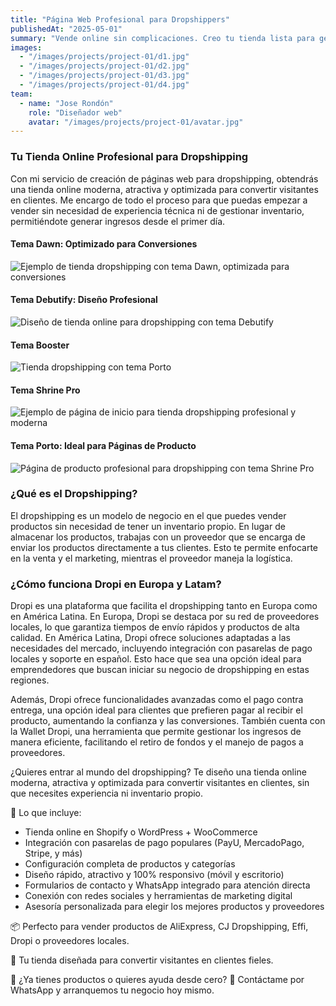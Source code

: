 ```yaml
---
title: "Página Web Profesional para Dropshippers"
publishedAt: "2025-05-01"
summary: "Vende online sin complicaciones. Creo tu tienda lista para generar ingresos desde el primer día."
images:
  - "/images/projects/project-01/d1.jpg"
  - "/images/projects/project-01/d2.jpg"
  - "/images/projects/project-01/d3.jpg"
  - "/images/projects/project-01/d4.jpg"
team:
  - name: "Jose Rondón"
    role: "Diseñador web"
    avatar: "/images/projects/project-01/avatar.jpg"
---
```

<h3 style={{marginTop: '32px', marginBottom: '8px'}}>Tu Tienda Online Profesional para Dropshipping</h3>
<p style={{marginBottom: '16px'}}>Con mi servicio de creación de páginas web para dropshipping, obtendrás una tienda online moderna, atractiva y optimizada para convertir visitantes en clientes. Me encargo de todo el proceso para que puedas empezar a vender sin necesidad de experiencia técnica ni de gestionar inventario, permitiéndote generar ingresos desde el primer día.</p>

<h4 style={{textAlign: 'center', marginTop: '48px'}}>Tema Dawn: Optimizado para Conversiones</h4>
<div style={{width: '100%', maxWidth: '900px', height: '90vh', overflowY: 'scroll', borderRadius: '32px', border: '2px solid #ccc', boxShadow: '0 16px 48px rgba(0,0,0,0.25)', margin: '24px auto 48px', background: '#fff'}}>
  <img src="/images/projects/project-01/l1.png" alt="Ejemplo de tienda dropshipping con tema Dawn, optimizada para conversiones" style={{width: '100%', height: 'auto', display: 'block'}} />
</div>

<h4 style={{textAlign: 'center', marginTop: '48px'}}>Tema Debutify: Diseño Profesional</h4>
<div style={{width: '100%', maxWidth: '900px', height: '90vh', overflowY: 'scroll', borderRadius: '32px', border: '2px solid #ccc', boxShadow: '0 16px 48px rgba(0,0,0,0.25)', margin: '24px auto 48px', background: '#fff'}}>
  <img src="/images/projects/project-01/l2.png" alt="Diseño de tienda online para dropshipping con tema Debutify" style={{width: '100%', height: 'auto', display: 'block'}} />
</div>

<h4 style={{textAlign: 'center', marginTop: '48px'}}>Tema Booster </h4>
<div style={{width: '100%', maxWidth: '900px', height: '90vh', overflowY: 'scroll', borderRadius: '32px', border: '2px solid #ccc', boxShadow: '0 16px 48px rgba(0,0,0,0.25)', margin: '24px auto 48px', background: '#fff'}}>
  <img src="/images/projects/project-01/l4.png" alt="Tienda dropshipping con tema Porto" style={{width: '100%', height: 'auto', display: 'block'}} />
</div>

<h4 style={{textAlign: 'center', marginTop: '48px'}}> Tema Shrine Pro</h4>
<div style={{width: '100%', maxWidth: '900px', height: '90vh', overflowY: 'scroll', borderRadius: '32px', border: '2px solid #ccc', boxShadow: '0 16px 48px rgba(0,0,0,0.25)', margin: '24px auto 48px', background: '#fff'}}>
  <img src="/images/projects/project-01/l5.png" alt="Ejemplo de página de inicio para tienda dropshipping profesional y moderna" style={{width: '100%', height: 'auto', display: 'block'}} />
</div>

<h4 style={{textAlign: 'center', marginTop: '48px'}}>Tema Porto: Ideal para Páginas de Producto</h4>
<div style={{width: '100%', maxWidth: '900px', height: '90vh', overflowY: 'scroll', borderRadius: '32px', border: '2px solid #ccc', boxShadow: '0 16px 48px rgba(0,0,0,0.25)', margin: '24px auto 48px', background: '#fff'}}>
  <img src="/images/projects/project-01/l3.png" alt="Página de producto profesional para dropshipping con tema Shrine Pro" style={{width: '100%', height: 'auto', display: 'block'}} />
</div>

<h3 style={{marginTop: '32px', marginBottom: '8px'}}>¿Qué es el Dropshipping?</h3>
<p style={{marginBottom: '16px'}}>El dropshipping es un modelo de negocio en el que puedes vender productos sin necesidad de tener un inventario propio. En lugar de almacenar los productos, trabajas con un proveedor que se encarga de enviar los productos directamente a tus clientes. Esto te permite enfocarte en la venta y el marketing, mientras el proveedor maneja la logística.</p>

<h3 style={{marginTop: '32px', marginBottom: '8px'}}>¿Cómo funciona Dropi en Europa y Latam?</h3>
<p style={{marginBottom: '16px'}}>Dropi es una plataforma que facilita el dropshipping tanto en Europa como en América Latina. En Europa, Dropi se destaca por su red de proveedores locales, lo que garantiza tiempos de envío rápidos y productos de alta calidad. En América Latina, Dropi ofrece soluciones adaptadas a las necesidades del mercado, incluyendo integración con pasarelas de pago locales y soporte en español. Esto hace que sea una opción ideal para emprendedores que buscan iniciar su negocio de dropshipping en estas regiones.</p>
<p style={{marginBottom: '16px'}}>Además, Dropi ofrece funcionalidades avanzadas como el pago contra entrega, una opción ideal para clientes que prefieren pagar al recibir el producto, aumentando la confianza y las conversiones. También cuenta con la Wallet Dropi, una herramienta que permite gestionar los ingresos de manera eficiente, facilitando el retiro de fondos y el manejo de pagos a proveedores.</p>

¿Quieres entrar al mundo del dropshipping? Te diseño una tienda online moderna, atractiva y optimizada para convertir visitantes en clientes, sin que necesites experiencia ni inventario propio.

🛒 Lo que incluye:

- Tienda online en Shopify o WordPress + WooCommerce
- Integración con pasarelas de pago populares (PayU, MercadoPago, Stripe, y más)
- Configuración completa de productos y categorías
- Diseño rápido, atractivo y 100% responsivo (móvil y escritorio)
- Formularios de contacto y WhatsApp integrado para atención directa
- Conexión con redes sociales y herramientas de marketing digital
- Asesoría personalizada para elegir los mejores productos y proveedores

📦 Perfecto para vender productos de AliExpress, CJ Dropshipping, Effi, Dropi o proveedores locales.

🎯 Tu tienda diseñada para convertir visitantes en clientes fieles.

🔧 ¿Ya tienes productos o quieres ayuda desde cero?
📲 Contáctame por WhatsApp y arranquemos tu negocio hoy mismo.